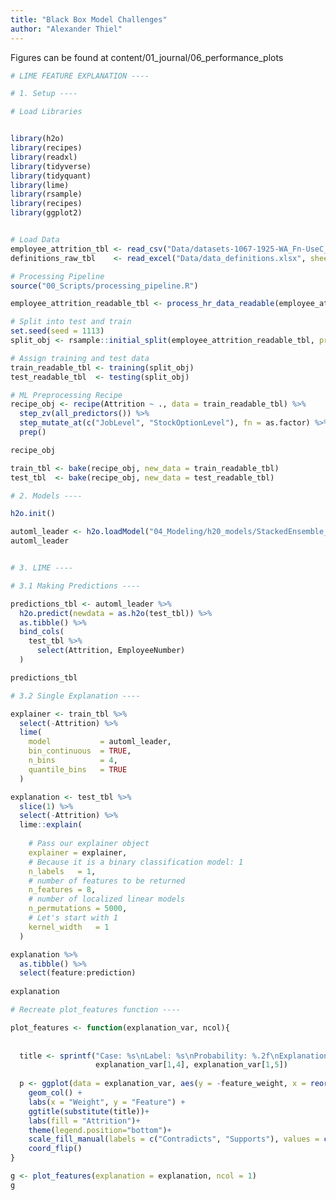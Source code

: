 ```yaml
---
title: "Black Box Model Challenges"
author: "Alexander Thiel"
---
```


:::callout-not
Figures can be found at content/01_journal/06_performance_plots
:::


```r

# LIME FEATURE EXPLANATION ----

# 1. Setup ----

# Load Libraries 


library(h2o)
library(recipes)
library(readxl)
library(tidyverse)
library(tidyquant)
library(lime)
library(rsample)
library(recipes)
library(ggplot2)


# Load Data
employee_attrition_tbl <- read_csv("Data/datasets-1067-1925-WA_Fn-UseC_-HR-Employee-Attrition.txt")
definitions_raw_tbl    <- read_excel("Data/data_definitions.xlsx", sheet = 1, col_names = FALSE)

# Processing Pipeline
source("00_Scripts/processing_pipeline.R")

employee_attrition_readable_tbl <- process_hr_data_readable(employee_attrition_tbl, definitions_raw_tbl)

# Split into test and train
set.seed(seed = 1113)
split_obj <- rsample::initial_split(employee_attrition_readable_tbl, prop = 0.85)

# Assign training and test data
train_readable_tbl <- training(split_obj)
test_readable_tbl  <- testing(split_obj)

# ML Preprocessing Recipe 
recipe_obj <- recipe(Attrition ~ ., data = train_readable_tbl) %>%
  step_zv(all_predictors()) %>%
  step_mutate_at(c("JobLevel", "StockOptionLevel"), fn = as.factor) %>% 
  prep()

recipe_obj

train_tbl <- bake(recipe_obj, new_data = train_readable_tbl)
test_tbl  <- bake(recipe_obj, new_data = test_readable_tbl)

# 2. Models ----

h2o.init()

automl_leader <- h2o.loadModel("04_Modeling/h20_models/StackedEnsemble_BestOfFamily_3_AutoML_1_20240625_153214")
automl_leader


# 3. LIME ----

# 3.1 Making Predictions ----

predictions_tbl <- automl_leader %>% 
  h2o.predict(newdata = as.h2o(test_tbl)) %>%
  as.tibble() %>%
  bind_cols(
    test_tbl %>%
      select(Attrition, EmployeeNumber)
  )

predictions_tbl

# 3.2 Single Explanation ----

explainer <- train_tbl %>%
  select(-Attrition) %>%
  lime(
    model           = automl_leader,
    bin_continuous  = TRUE,
    n_bins          = 4,
    quantile_bins   = TRUE
  )

explanation <- test_tbl %>%
  slice(1) %>%
  select(-Attrition) %>%
  lime::explain(
    
    # Pass our explainer object
    explainer = explainer,
    # Because it is a binary classification model: 1
    n_labels   = 1,
    # number of features to be returned
    n_features = 8,
    # number of localized linear models
    n_permutations = 5000,
    # Let's start with 1
    kernel_width   = 1
  )

explanation %>%
  as.tibble() %>%
  select(feature:prediction) 
  
explanation

```

```r
# Recreate plot_features function ----

plot_features <- function(explanation_var, ncol){
  
  
  title <- sprintf("Case: %s\nLabel: %s\nProbability: %.2f\nExplanation Fit: %.2f\n", explanation_var[1,2],explanation_var[1,3],
                   explanation_var[1,4], explanation_var[1,5])
  
  p <- ggplot(data = explanation_var, aes(y = -feature_weight, x = reorder(feature_desc, abs(feature_weight)), fill = feature_weight < 0)) +
    geom_col() +
    labs(x = "Weight", y = "Feature") +
    ggtitle(substitute(title))+
    labs(fill = "Attrition")+
    theme(legend.position="bottom")+
    scale_fill_manual(labels = c("Contradicts", "Supports"), values = c("grey", "#00FFFF"))+
    coord_flip()
}

g <- plot_features(explanation = explanation, ncol = 1)
g

```
